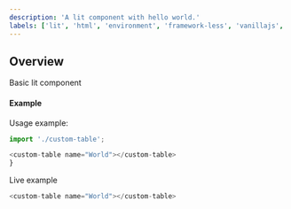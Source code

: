```yaml
---
description: 'A lit component with hello world.'
labels: ['lit', 'html', 'environment', 'framework-less', 'vanillajs', 'vanilla js', 'web-components']
---
```


## Overview
Basic lit component 

#### Example

Usage example:

```js
import './custom-table';

<custom-table name="World"></custom-table>
}
```

Live example

```js live=true
<custom-table name="World"></custom-table>
```

